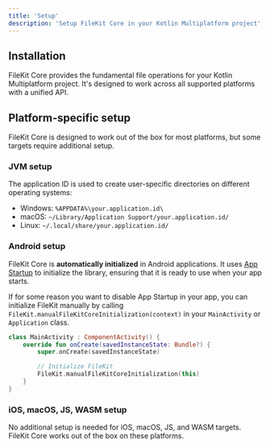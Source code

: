 ```yaml
---
title: 'Setup'
description: 'Setup FileKit Core in your Kotlin Multiplatform project'
---
```



## Installation

<VersionCore/>

FileKit Core provides the fundamental file operations for your Kotlin Multiplatform project. It's designed to work across all supported platforms with a unified API.

## Platform-specific setup

FileKit Core is designed to work out of the box for most platforms, but some targets require additional setup.

### JVM setup

<SetupJVMCore/>

The application ID is used to create user-specific directories on different operating systems:
- Windows: `%APPDATA%\your.application.id\`
- macOS: `~/Library/Application Support/your.application.id/`
- Linux: `~/.local/share/your.application.id/`

### Android setup

FileKit Core is **automatically initialized** in Android applications. It uses [App Startup](https://developer.android.com/topic/libraries/app-startup) to initialize the library, ensuring that it is ready to use when your app starts.

If for some reason you want to disable App Startup in your app, you can initialize FileKit manually by calling `FileKit.manualFileKitCoreInitialization(context)` in your `MainActivity` or `Application` class.

```kotlin
class MainActivity : ComponentActivity() {
    override fun onCreate(savedInstanceState: Bundle?) {
        super.onCreate(savedInstanceState)

        // Initialize FileKit
        FileKit.manualFileKitCoreInitialization(this)
    }
}
```

### iOS, macOS, JS, WASM setup

No additional setup is needed for iOS, macOS, JS, and WASM targets. FileKit Core works out of the box on these platforms.
